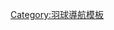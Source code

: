 {{Navbox
| name =湯姆斯盃和優霸盃
| title =湯姆斯盃和優霸盃
| image = 
| listclass = hlist
| basestyle = background:#FC9;
| group1 = [[汤姆斯杯]]
| list1 = 
* [[1949年湯姆斯盃|1949 普雷斯頓]]
* [[1952年湯姆斯盃|1952 新加坡]]
* [[1955年湯姆斯盃|1955 新加坡]]
* [[1958年湯姆斯盃|1958 新加坡]]
* [[1961年湯姆斯盃|1961 雅加達]]
* [[1964年湯姆斯盃|1964 東京]]
* [[1967年湯姆斯盃|1967 雅加達]]
* [[1970年湯姆斯盃|1970 吉隆坡]]
* [[1973年湯姆斯盃|1973 雅加達]]
* [[1976年湯姆斯盃|1976 曼谷]]
* [[1979年湯姆斯盃|1979 雅加達]]
* [[1982年湯姆斯盃|1982 倫敦]]

| group2 = [[尤伯杯|優霸盃]]
| list2 = 
* [[1957年優霸盃|1957 蘭開夏郡]]
* [[1960年優霸盃|1960 費城]]
* [[1963年優霸盃|1963 威明頓]]
* [[1966年優霸盃|1966 惠靈頓]]
* [[1969年優霸盃|1969 東京]]
* [[1972年優霸盃|1972 東京]]
* [[1975年優霸盃|1975 雅加達]]
* [[1978年優霸盃|1978 奧克蘭]]
* [[1981年優霸盃|1981 東京]]

| group3 = 湯姆斯盃和優霸盃
| list3 = 
* [[1984年湯姆斯盃和優霸盃|1984 吉隆坡]]
* [[1986年湯姆斯盃和優霸盃|1986 雅加達]]
* [[1988年湯姆斯盃和優霸盃|1988 吉隆坡]]
* [[1990年湯姆斯盃和優霸盃|1990 名古屋/東京]]
* [[1992年湯姆斯盃和優霸盃|1992 吉隆坡]]
* [[1994年湯姆斯盃和優霸盃|1994 雅加達]]
* [[1996年湯姆斯盃和優霸盃|1996 香港]]
* [[1998年湯姆斯盃和優霸盃|1998 香港]]
* [[2000年湯姆斯盃和優霸盃|2000 吉隆坡]]
* [[2002年汤姆斯杯和尤伯杯羽毛球赛|2002 廣州]]
* [[2004年汤姆斯杯和尤伯杯羽毛球赛|2004 雅加達]]
* [[2006年汤姆斯杯和尤伯杯羽毛球赛|2006 仙台/東京]]
* [[2008年汤姆斯杯和尤伯杯羽毛球赛|2008 雅加達]]
* [[2010年汤姆斯杯和尤伯杯羽毛球赛|2010 吉隆坡]]
* [[2012年汤姆斯杯和尤伯杯羽毛球赛|2012 武漢]]
* [[2014年汤姆斯杯和尤伯杯羽毛球赛|2014 新德里]]
* [[2016年汤姆斯杯和尤伯杯羽毛球赛|2016 昆山]]
* [[2018年汤姆斯杯和尤伯杯羽毛球赛|2018 曼谷]]
* [[2020年汤姆斯杯和尤伯杯羽毛球赛|2020 奧胡斯]]<sup>†</sup>
| below= <sup>†</sup> 受[[2019冠狀病毒病疫情]]影響延期至2021年舉行，但仍保留原定名稱
| belowstyle = background:#FC9;
}}
<noinclude>
[[Category:羽球導航模板]]
</noinclude>
